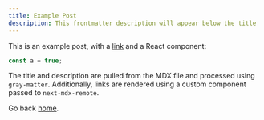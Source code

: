 ```yaml
---
title: Example Post
description: This frontmatter description will appear below the title
---
```


This is an example post, with a [link](https://nextjs.org) and a React
component:

<TestComponent name="next-mdx-remote" />

```typescript
const a = true;
```

The title and description are pulled from the MDX file and processed using
`gray-matter`. Additionally, links are rendered using a custom component passed
to `next-mdx-remote`.

Go back [home](/).
